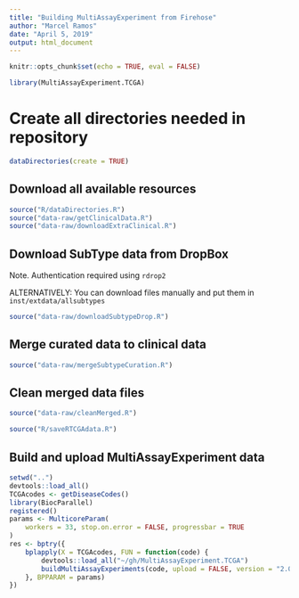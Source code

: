 ```yaml
---
title: "Building MultiAssayExperiment from Firehose"
author: "Marcel Ramos"
date: "April 5, 2019"
output: html_document
---
```


```r
knitr::opts_chunk$set(echo = TRUE, eval = FALSE)
```

```r
library(MultiAssayExperiment.TCGA)
```

# Create all directories needed in repository

```r
dataDirectories(create = TRUE)
```

## Download all available resources

```r
source("R/dataDirectories.R")
source("data-raw/getClinicalData.R")
source("data-raw/downloadExtraClinical.R")
```

## Download SubType data from DropBox

Note. Authentication required using `rdrop2`

ALTERNATIVELY: You can download files manually and put them in
`inst/extdata/allsubtypes`

```r
source("data-raw/downloadSubtypeDrop.R")
```

## Merge curated data to clinical data

```r
source("data-raw/mergeSubtypeCuration.R")
```

## Clean merged data files

```r
source("data-raw/cleanMerged.R")
```

```r
source("R/saveRTCGAdata.R")
```

## Build and upload MultiAssayExperiment data

```r
setwd("..")
devtools::load_all()
TCGAcodes <- getDiseaseCodes()
library(BiocParallel)
registered()
params <- MulticoreParam(
    workers = 33, stop.on.error = FALSE, progressbar = TRUE
)
res <- bptry({
    bplapply(X = TCGAcodes, FUN = function(code) {
        devtools::load_all("~/gh/MultiAssayExperiment.TCGA")
        buildMultiAssayExperiments(code, upload = FALSE, version = "2.0.0")
    }, BPPARAM = params)
})
```

